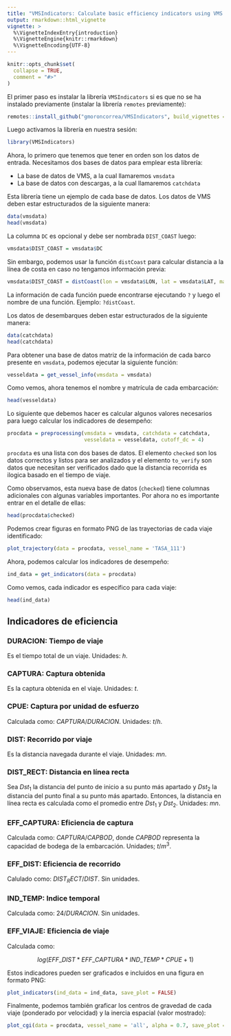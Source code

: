```yaml
---
title: "VMSIndicators: Calculate basic efficiency indicators using VMS data"
output: rmarkdown::html_vignette
vignette: >
  %\VignetteIndexEntry{introduction}
  %\VignetteEngine{knitr::rmarkdown}
  %\VignetteEncoding{UTF-8}
---
```


```r
knitr::opts_chunk$set(
  collapse = TRUE,
  comment = "#>"
)
```

El primer paso es instalar la librería `VMSIndicators` si es que no se ha instalado previamente (instalar la librería `remotes` previamente):
```r
remotes::install_github("gmoroncorrea/VMSIndicators", build_vignettes = TRUE)
```

Luego activamos la librería en nuestra sesión:
```r
library(VMSIndicators)
```

Ahora, lo primero que tenemos que tener en orden son los datos de entrada. Necesitamos dos bases de datos para emplear esta librería: 

* La base de datos de VMS, a la cual llamaremos `vmsdata`
* La base de datos con descargas, a la cual llamaremos `catchdata`

Esta librería tiene un ejemplo de cada base de datos. Los datos de VMS deben estar estructurados de la siguiente manera:
```r
data(vmsdata)
head(vmsdata)
```

La columna `DC` es opcional y debe ser nombrada `DIST_COAST` luego:
```r
vmsdata$DIST_COAST = vmsdata$DC
```

Sin embargo, podemos usar la función `distCoast` para calcular distancia a la línea de costa en caso no tengamos información previa:
```r
vmsdata$DIST_COAST = distCoast(lon = vmsdata$LON, lat = vmsdata$LAT, mainLand = TRUE)
```

La información de cada función puede encontrarse ejecutando `?` y luego el nombre de una función. Ejemplo: `?distCoast`.

Los datos de desembarques deben estar estructurados de la siguiente manera:
```r
data(catchdata)
head(catchdata)
```

Para obtener una base de datos matriz de la información de cada barco presente en `vmsdata`, podemos ejecutar la siguiente función:
```r
vesseldata = get_vessel_info(vmsdata = vmsdata)
```

Como vemos, ahora tenemos el nombre y matrícula de cada embarcación:
```r
head(vesseldata)
```

Lo siguiente que debemos hacer es calcular algunos valores necesarios para luego calcular los indicadores de desempeño:
```r
procdata = preprocessing(vmsdata = vmsdata, catchdata = catchdata, 
                         vesseldata = vesseldata, cutoff_dc = 4)
```

`procdata` es una lista con dos bases de datos. El elemento `checked` son los datos correctos y listos para ser analizados y el elemento `to_verify` son datos que necesitan ser verificados dado que la distancia recorrida es ilogica basado en el tiempo de viaje.

Como observamos, esta nueva base de datos (`checked`) tiene columnas adicionales con algunas variables importantes. Por ahora no es importante entrar en el detalle de ellas:
```r
head(procdata$checked)
```

Podemos crear figuras en formato PNG de las trayectorias de cada viaje identificado:
```r
plot_trajectory(data = procdata, vessel_name = 'TASA_111')
```

Ahora, podemos calcular los indicadores de desempeño:
```r
ind_data = get_indicators(data = procdata)
```

Como vemos, cada indicador es específico para cada viaje:
```r
head(ind_data)
```

## Indicadores de eficiencia

### DURACION: Tiempo de viaje

Es el tiempo total de un viaje. Unidades: $h$.

### CAPTURA: Captura obtenida

Es la captura obtenida en el viaje. Unidades: $t$.

### CPUE: Captura por unidad de esfuerzo

Calculada como: $CAPTURA/DURACION$. Unidades: $t/h$.

### DIST: Recorrido por viaje

Es la distancia navegada durante el viaje. Unidades: $mn$. 

### DIST\_RECT: Distancia en línea recta

Sea $Dst_1$ la distancia del punto de inicio a su punto más apartado y $Dst_2$ la distancia del punto final a su punto más apartado. Entonces, la distancia en línea recta es calculada como el promedio entre $Dst_1$ y $Dst_2$. Unidades: $mn$.

### EFF\_CAPTURA: Eficiencia de captura

Calculada como: $CAPTURA/CAPBOD$, donde $CAPBOD$ representa la capacidad de bodega de la embarcación. Unidades; $t/m^3$.

### EFF\_DIST: Eficiencia de recorrido

Calulado como: $DIST_RECT/DIST$. Sin unidades.

### IND\_TEMP: Indice temporal

Calculada como: $24/DURACION$. Sin unidades.

### EFF\_VIAJE: Eficiencia de viaje

Calculada como: 

$$log(EFF\_DIST*EFF\_CAPTURA*IND\_TEMP*CPUE + 1)$$



Estos indicadores pueden ser graficados e incluidos en una figura en formato PNG:
```r
plot_indicators(ind_data = ind_data, save_plot = FALSE)
```

Finalmente, podemos también graficar los centros de gravedad de cada viaje (ponderado por velocidad) y la inercia espacial (valor mostrado):
```r
plot_cgi(data = procdata, vessel_name = 'all', alpha = 0.7, save_plot = FALSE)
```
